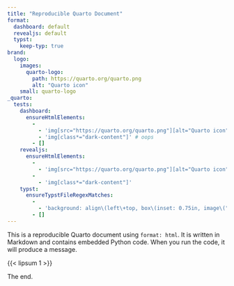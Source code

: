 ```yaml
---
title: "Reproducible Quarto Document"
format:
  dashboard: default
  revealjs: default
  typst:
    keep-typ: true
brand:
  logo:
    images:
      quarto-logo:
        path: https://quarto.org/quarto.png
        alt: "Quarto icon"
    small: quarto-logo
_quarto:
  tests:
    dashboard:
      ensureHtmlElements:
        -
          - 'img[src="https://quarto.org/quarto.png"][alt="Quarto icon"][class="navbar-logo light-content d-inline-block"]'
          - 'img[class*="dark-content"]' # oops
        - []
    revealjs:
      ensureHtmlElements:
        -
          - 'img[src="https://quarto.org/quarto.png"][alt="Quarto icon"]'
        -
          - 'img[class*="dark-content"]'
    typst:
      ensureTypstFileRegexMatches:
        -
          - 'background: align\(left\+top, box\(inset: 0.75in, image\("url-logo_files(/|\\)mediabag(/|\\)quarto.png", width: 1\.5in, alt: "Quarto icon"\)\)'
        - []
---
```


This is a reproducible Quarto document using `format: html`. It is written in Markdown and contains embedded Python code. When you run the code, it will produce a message.

{{< lipsum 1 >}}

The end.